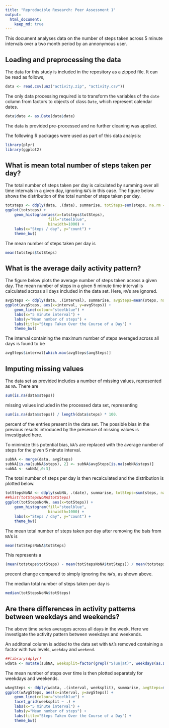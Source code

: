 ```yaml
---
title: "Reproducible Research: Peer Assessment 1"
output: 
  html_document:
    keep_md: true
---
```


This document analyses data on the number of steps taken across 5 minute intervals over a two month period by an annonymous user.

## Loading and preprocessing the data

The data for this study is included in the repository as a zipped file. It can be read as follows,
```r
data <- read.csv(unz("activity.zip", "activity.csv"))
```

The only data processing required is to transform the variables of the `date` column from factors to objects of class `Date`, which represent calendar dates.

```r
data$date <- as.Date(data$date)
```

The data is provided pre-processed and no further cleaning was applied.

The following R packages were used as part of this data analysis:
```r
library(plyr)
library(ggplot2)
```

## What is mean total number of steps taken per day?

The total number of steps taken per day is calculated by summing over all time intervals in a given day, ignoring `NA`'s in this case. The figure below shows the distribution of the total number of steps taken per day.

```r
totsteps <- ddply(data, .(date), summarise, totSteps=sum(steps, na.rm = TRUE))
ggplot(totsteps) +
    geom_histogram(aes(x=totsteps$totSteps), 
                   fill="steelblue",
                   binwidth=1000) +
    labs(x="Steps / day", y="count") +
    theme_bw()
```

The mean number of steps taken per day is 
```r
mean(totsteps$totSteps)
```

## What is the average daily activity pattern?

The figure below plots the average number of steps taken across a given day. The mean number of steps in a given 5 minute time interval is calculated across all days included in the data set. Here, `NA`'s are ignored.

```r
avgSteps <- ddply(data, .(interval), summarise, avgSteps=mean(steps, na.rm = TRUE))
ggplot(avgSteps, aes(x=interval, y=avgSteps)) +
    geom_line(colour="steelblue") +
    labs(x="5 minute interval") +
    labs(y="Mean number of steps") +
    labs(title="Steps Taken Over the Course of a Day") +
    theme_bw()
```

The interval containing the maximum number of steps averaged across all days is found to be
``` r
avgSteps$interval[which.max(avgSteps$avgSteps)]
```

## Imputing missing values

The data set as provided includes a number of missing values, represented as `NA`. There are
```r
sum(is.na(data$steps))
```
missing values included in the processed data set, representing
```r
sum(is.na(data$steps)) / length(data$steps) * 100.
```
percent of the entries present in the data set. The possible bias in the previous results introduced by the presence of missing values is investigated here.

To minimize this potential bias, `NA`'s are replaced with the average number of steps for the given 5 minute interval.
```r
subNA <- merge(data, avgSteps)
subNA[is.na(subNA$steps), 2] <- subNA$avgSteps[is.na(subNA$steps)]
subNA <- subNA[,0:3]
```

The total number of steps per day is then recalculated and the distribution is plotted below.
```r
totStepsNoNA <- ddply(subNA, .(date), summarise, totSteps=sum(steps, na.rm = TRUE))
##hist(totStepsNoNA$totSteps)
ggplot(totStepsNoNA, aes(x=totSteps)) +
    geom_histogram(fill="steelblue",
                   binwidth=1000) +
    labs(x="Steps / day", y="count") +
    theme_bw()
```

The mean total number of steps taken per day after removing the bais from `NA`'s is
```r
mean(totStepsNoNA$totSteps)
```
This represents a 
```r
(mean(totsteps$totSteps) - mean(totStepsNoNA$totSteps)) / mean(totsteps$totSteps) * 100.
```
precent change compared to simply ignoring the `NA`'s, as shown above.

The median total number of steps taken per day is 
```r
median(totStepsNoNA$totSteps)
```

## Are there differences in activity patterns between weekdays and weekends?

The above time series averages across all days in the week. Here we investigate the activity pattern between weekdays and weekends.

An additonal column is added to the data set with `NA`'s removed containing a factor with two levels, `weekday` and `weekend`.
```r
##library(dplyr)
wdata <- mutate(subNA, weeksplit=factor(grepl("S(un|at)", weekdays(as.Date(date), abbreviate=TRUE)), labels=c("weekday","weekend")))
```

The mean number of steps over time is then plotted separately for weekdays and weekends. 
```r
wAvgSteps <- ddply(wdata, .(interval, weeksplit), summarise, avgSteps=mean(steps, na.rm = TRUE))
ggplot(wAvgSteps, aes(x=interval, y=avgSteps)) +
    geom_line(colour="steelblue") +
    facet_grid(weeksplit ~ .) +
    labs(x="5 minute interval") +
    labs(y="Mean number of steps") +
    labs(title="Steps Taken Over the Course of a Day") +
    theme_bw()
```